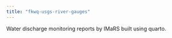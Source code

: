 ```yaml
---
title: "fkwq-usgs-river-gauges"
---
```


Water discharge monitoring reports by IMaRS built using quarto.
